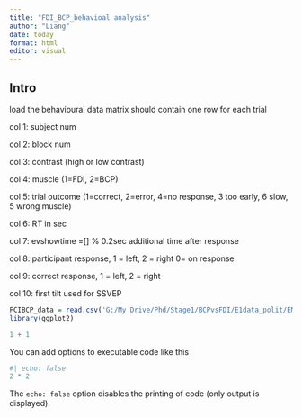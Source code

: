 ```yaml
---
title: "FDI_BCP_behavioal analysis"
author: "Liang"
date: today
format: html
editor: visual
---
```


## Intro

load the behavioural data matrix should contain one row for each trial

col 1: subject num

col 2: block num

col 3: contrast (high or low contrast)

col 4: muscle (1=FDI, 2=BCP)

col 5: trial outcome (1=correct, 2=error, 4=no response, 3 too early, 6 slow, 5 wrong muscle)

col 6: RT in sec

col 7: evshowtime =\[\] % 0.2sec additional time after response

col 8: participant response, 1 = left, 2 = right 0= on response

col 9: correct response, 1 = left, 2 = right

col 10: first tilt used for SSVEP

```r
FCIBCP_data = read.csv('G:/My Drive/Phd/Stage1/BCPvsFDI/E1data_polit/EMG_bahivour/TL_ALL_ForR.csv')
library(ggplot2)

```

```r
1 + 1
```

You can add options to executable code like this

```r
#| echo: false
2 * 2
```

The `echo: false` option disables the printing of code (only output is displayed).
